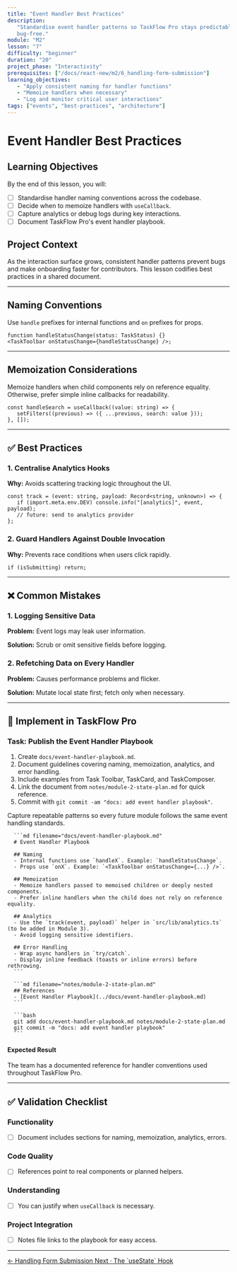 ```yaml
---
title: "Event Handler Best Practices"
description:
   "Standardise event handler patterns so TaskFlow Pro stays predictable and
   bug-free."
module: "M2"
lesson: "7"
difficulty: "beginner"
duration: "20"
project_phase: "Interactivity"
prerequisites: ["/docs/react-new/m2/6_handling-form-submission"]
learning_objectives:
   - "Apply consistent naming for handler functions"
   - "Memoize handlers when necessary"
   - "Log and monitor critical user interactions"
tags: ["events", "best-practices", "architecture"]
---
```



# Event Handler Best Practices

## Learning Objectives

By the end of this lesson, you will:

-  [ ] Standardise handler naming conventions across the codebase.
-  [ ] Decide when to memoize handlers with `useCallback`.
-  [ ] Capture analytics or debug logs during key interactions.
-  [ ] Document TaskFlow Pro's event handler playbook.

## Project Context

As the interaction surface grows, consistent handler patterns prevent bugs and
make onboarding faster for contributors. This lesson codifies best practices in
a shared document.

---

## Naming Conventions

Use `handle` prefixes for internal functions and `on` prefixes for props.

```tsx
function handleStatusChange(status: TaskStatus) {}
<TaskToolbar onStatusChange={handleStatusChange} />;
```

---

## Memoization Considerations

Memoize handlers when child components rely on reference equality. Otherwise,
prefer simple inline callbacks for readability.

```tsx
const handleSearch = useCallback((value: string) => {
   setFilters((previous) => ({ ...previous, search: value }));
}, []);
```

---

## ✅ Best Practices

### 1. Centralise Analytics Hooks

**Why:** Avoids scattering tracking logic throughout the UI.

```tsx
const track = (event: string, payload: Record<string, unknown>) => {
   if (import.meta.env.DEV) console.info("[analytics]", event, payload);
   // future: send to analytics provider
};
```

### 2. Guard Handlers Against Double Invocation

**Why:** Prevents race conditions when users click rapidly.

```tsx
if (isSubmitting) return;
```

---

## ❌ Common Mistakes

### 1. Logging Sensitive Data

**Problem:** Event logs may leak user information.

**Solution:** Scrub or omit sensitive fields before logging.

### 2. Refetching Data on Every Handler

**Problem:** Causes performance problems and flicker.

**Solution:** Mutate local state first; fetch only when necessary.

---

## 🔨 Implement in TaskFlow Pro

### Task: Publish the Event Handler Playbook

1. Create `docs/event-handler-playbook.md`.
2. Document guidelines covering naming, memoization, analytics, and error
   handling.
3. Include examples from Task Toolbar, TaskCard, and TaskComposer.
4. Link the document from `notes/module-2-state-plan.md` for quick reference.
5. Commit with `git commit -am "docs: add event handler playbook"`.

<Accordions type='single' className='mt-4'>
   <Accordion title='Solution Walkthrough'>
      <p>
         Capture repeatable patterns so every future module follows the same event
         handling standards.
      </p>

      ```md filename="docs/event-handler-playbook.md"
      # Event Handler Playbook

      ## Naming
      - Internal functions use `handleX`. Example: `handleStatusChange`.
      - Props use `onX`. Example: `<TaskToolbar onStatusChange={...} />`.

      ## Memoization
      - Memoize handlers passed to memoised children or deeply nested components.
      - Prefer inline handlers when the child does not rely on reference equality.

      ## Analytics
      - Use the `track(event, payload)` helper in `src/lib/analytics.ts` (to be added in Module 3).
      - Avoid logging sensitive identifiers.

      ## Error Handling
      - Wrap async handlers in `try/catch`.
      - Display inline feedback (toasts or inline errors) before rethrowing.
      ```

      ```md filename="notes/module-2-state-plan.md"
      ## References
      - [Event Handler Playbook](../docs/event-handler-playbook.md)
      ```

      ```bash
      git add docs/event-handler-playbook.md notes/module-2-state-plan.md
      git commit -m "docs: add event handler playbook"
      ```

   </Accordion>
</Accordions>

#### Expected Result

The team has a documented reference for handler conventions used throughout
TaskFlow Pro.

---

## ✅ Validation Checklist

### Functionality

-  [ ] Document includes sections for naming, memoization, analytics, errors.

### Code Quality

-  [ ] References point to real components or planned helpers.

### Understanding

-  [ ] You can justify when `useCallback` is necessary.

### Project Integration

-  [ ] Notes file links to the playbook for easy access.

---

<div className='mt-8 flex justify-between'>
   <a
      href='/docs/react-new/m2/6_handling-form-submission'
      className='text-sm font-medium text-muted-foreground hover:text-foreground'
   >
      ← Handling Form Submission
   </a>
   <a
      href='/docs/react-new/m2/8_use-state-hook'
      className='text-sm font-medium text-primary hover:text-primary/80'
   >
      Next · The `useState` Hook
   </a>
</div>
